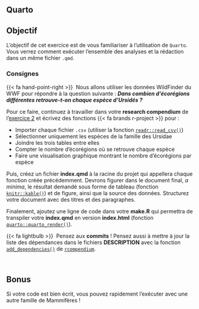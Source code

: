 ## Quarto {.unnumbered}

::: {.callout-note}
## Objectif

L'objectif de cet exercice est de vous familiariser à l'utilisation de `Quarto`. Vous verrez comment exécuter l'ensemble des analyses et la rédaction dans un même fichier `.qmd`.
:::


### Consignes {.unnumbered}

{{< fa hand-point-right >}}&nbsp; Nous allons utiliser les données WildFinder du WWF pour répondre à la question suivante :
**_Dans combien d'écorégions différentes retrouve-t-on chaque espèce d'Ursidés ?_**

Pour ce faire, continuez à travailler dans votre **research compendium** de l'[exercice 2](https://rdatatoolbox.github.io/chapters/ex-github.html) et écrivez des fonctions 
{{< fa brands r-project >}} pour : 

- Importer chaque fichier `.csv` (utiliser la fonction [`readr::read_csv()`](https://readr.tidyverse.org/reference/read_delim.html))
- Sélectionner uniquement les espèces de la famille des Ursidae
- Joindre les trois tables entre elles
- Compter le nombre d'écorégions où se retrouve chaque espèce
- Faire une visualisation graphique montrant le nombre d'écorégions par espèce

Puis, créez un fichier **index.qmd** à la racine du projet qui appellera chaque fonction créée précédemment. Devrons figurer dans le document final, _a minima_, le résultat demandé sous forme de tableau (fonction [`knitr::kable()`](https://www.rdocumentation.org/packages/knitr/versions/1.45/topics/kable)) et de figure, ainsi que la source des données. Structurez votre document avec des titres et des paragraphes.

Finalement, ajoutez une ligne de code dans votre **make.R** qui permettra de transpiler votre **index.qmd** en version **index.html** (fonction [`quarto::quarto_render()`](https://rdrr.io/cran/quarto/man/quarto_render.html)).

{{< fa lightbulb >}}&nbsp; Pensez aux **commits** ! Pensez aussi à mettre à jour la liste des dépendances dans le fichiers **DESCRIPTION** avec la fonction [`add_dependencies()`](https://frbcesab.github.io/rcompendium/reference/add_dependencies.html) de [`rcompendium`](https://github.com/frbcesab/rcompendium).


<br />

## Bonus

Si votre code est bien écrit, vous pouvez rapidement l'exécuter avec une autre famille de Mammifères !
